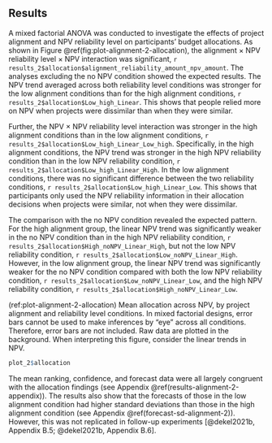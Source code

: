 ## Results

A mixed factorial ANOVA was conducted to investigate the effects of project
alignment and NPV reliability level on participants' budget allocations. As
shown in Figure \@ref(fig:plot-alignment-2-allocation), the alignment $\times$
NPV reliability level $\times$ NPV interaction was significant,
`r results_2$allocation$alignment_reliability_amount_npv_amount`. The
analyses excluding the no NPV condition showed the expected results. The NPV
trend averaged across both reliability level conditions was stronger for the low
alignment conditions than for the high alignment conditions,
`r results_2$allocation$Low_high_Linear`. This shows that people
relied more on NPV when projects were dissimilar than when they were similar.

Further, the NPV $\times$ NPV reliability level interaction was stronger in the high
alignment conditions than in the low alignment conditions,
`r results_2$allocation$Low_high_Linear_Low_high`. Specifically, in
the high alignment conditions, the NPV trend was stronger in the high NPV
reliability condition than in the low NPV reliability condition,
`r results_2$allocation$Low_high_Linear_High`. In the low alignment
conditions, there was no significant difference between the two
reliability conditions, `r results_2$allocation$Low_high_Linear_Low`.
This shows that participants only used the NPV reliability information in their
allocation decisions when projects were similar, not when they were dissimilar.

The comparison with the no NPV condition revealed the expected pattern. For the
high alignment group, the linear NPV trend was significantly weaker in the no
NPV condition than in the high NPV reliability condition,
`r results_2$allocation$High_noNPV_Linear_High`, but not the low
NPV reliability condition, `r results_2$allocation$Low_noNPV_Linear_High`.
However, in the low alignment group, the linear NPV trend was significantly
weaker for the no NPV condition compared with both the low NPV reliability
condition, `r results_2$allocation$Low_noNPV_Linear_Low`,
and the high NPV reliability condition,
`r results_2$allocation$High_noNPV_Linear_Low`.

(ref:plot-alignment-2-allocation) Mean allocation across NPV, by project alignment and reliability level conditions. In mixed factorial designs, error bars cannot be used to make inferences by "eye" across all conditions. Therefore, error bars are not included. Raw data are plotted in the background. When interpreting this figure, consider the linear trends in NPV.

```r
plot_2$allocation
```

The mean ranking, confidence, and forecast data were all largely congruent with
the allocation findings (see Appendix \@ref(results-alignment-2-appendix)). The
results also show that the forecasts of those in the low alignment condition had
higher standard deviations than those in the high alignment condition (see
Appendix \@ref(forecast-sd-alignment-2)). However, this was not replicated in
follow-up experiments [@dekel2021b, Appendix B.5; @dekel2021b, Appendix B.6].

